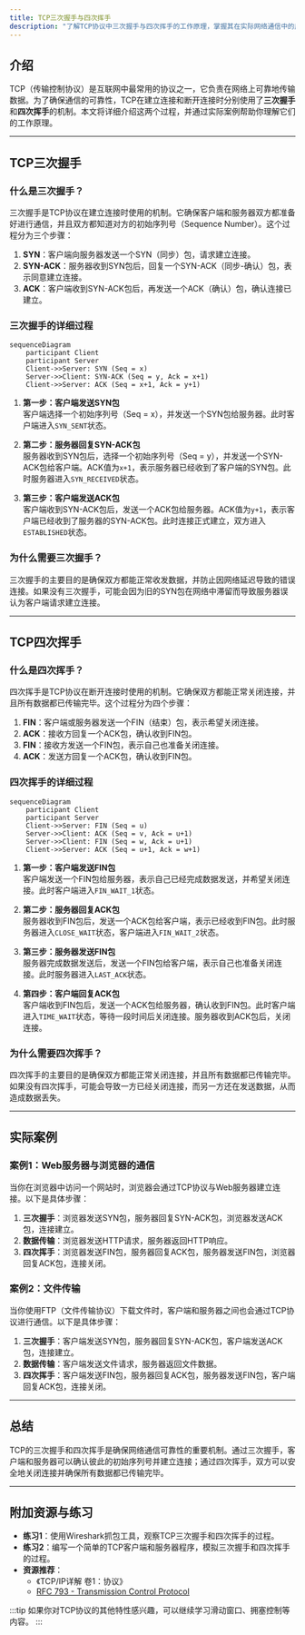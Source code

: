 ```yaml
---
title: TCP三次握手与四次挥手
description: "了解TCP协议中三次握手与四次挥手的工作原理，掌握其在实际网络通信中的应用。"
---
```


## 介绍

TCP（传输控制协议）是互联网中最常用的协议之一，它负责在网络上可靠地传输数据。为了确保通信的可靠性，TCP在建立连接和断开连接时分别使用了**三次握手**和**四次挥手**的机制。本文将详细介绍这两个过程，并通过实际案例帮助你理解它们的工作原理。

---

## TCP三次握手

### 什么是三次握手？

三次握手是TCP协议在建立连接时使用的机制。它确保客户端和服务器双方都准备好进行通信，并且双方都知道对方的初始序列号（Sequence Number）。这个过程分为三个步骤：

1. **SYN**：客户端向服务器发送一个SYN（同步）包，请求建立连接。
2. **SYN-ACK**：服务器收到SYN包后，回复一个SYN-ACK（同步-确认）包，表示同意建立连接。
3. **ACK**：客户端收到SYN-ACK包后，再发送一个ACK（确认）包，确认连接已建立。

### 三次握手的详细过程

```mermaid
sequenceDiagram
    participant Client
    participant Server
    Client->>Server: SYN (Seq = x)
    Server->>Client: SYN-ACK (Seq = y, Ack = x+1)
    Client->>Server: ACK (Seq = x+1, Ack = y+1)
```

1. **第一步：客户端发送SYN包**  
   客户端选择一个初始序列号（Seq = x），并发送一个SYN包给服务器。此时客户端进入`SYN_SENT`状态。

2. **第二步：服务器回复SYN-ACK包**  
   服务器收到SYN包后，选择一个初始序列号（Seq = y），并发送一个SYN-ACK包给客户端。ACK值为`x+1`，表示服务器已经收到了客户端的SYN包。此时服务器进入`SYN_RECEIVED`状态。

3. **第三步：客户端发送ACK包**  
   客户端收到SYN-ACK包后，发送一个ACK包给服务器。ACK值为`y+1`，表示客户端已经收到了服务器的SYN-ACK包。此时连接正式建立，双方进入`ESTABLISHED`状态。

### 为什么需要三次握手？

三次握手的主要目的是确保双方都能正常收发数据，并防止因网络延迟导致的错误连接。如果没有三次握手，可能会因为旧的SYN包在网络中滞留而导致服务器误认为客户端请求建立连接。

---

## TCP四次挥手

### 什么是四次挥手？

四次挥手是TCP协议在断开连接时使用的机制。它确保双方都能正常关闭连接，并且所有数据都已传输完毕。这个过程分为四个步骤：

1. **FIN**：客户端或服务器发送一个FIN（结束）包，表示希望关闭连接。
2. **ACK**：接收方回复一个ACK包，确认收到FIN包。
3. **FIN**：接收方发送一个FIN包，表示自己也准备关闭连接。
4. **ACK**：发送方回复一个ACK包，确认收到FIN包。

### 四次挥手的详细过程

```mermaid
sequenceDiagram
    participant Client
    participant Server
    Client->>Server: FIN (Seq = u)
    Server->>Client: ACK (Seq = v, Ack = u+1)
    Server->>Client: FIN (Seq = w, Ack = u+1)
    Client->>Server: ACK (Seq = u+1, Ack = w+1)
```

1. **第一步：客户端发送FIN包**  
   客户端发送一个FIN包给服务器，表示自己已经完成数据发送，并希望关闭连接。此时客户端进入`FIN_WAIT_1`状态。

2. **第二步：服务器回复ACK包**  
   服务器收到FIN包后，发送一个ACK包给客户端，表示已经收到FIN包。此时服务器进入`CLOSE_WAIT`状态，客户端进入`FIN_WAIT_2`状态。

3. **第三步：服务器发送FIN包**  
   服务器完成数据发送后，发送一个FIN包给客户端，表示自己也准备关闭连接。此时服务器进入`LAST_ACK`状态。

4. **第四步：客户端回复ACK包**  
   客户端收到FIN包后，发送一个ACK包给服务器，确认收到FIN包。此时客户端进入`TIME_WAIT`状态，等待一段时间后关闭连接。服务器收到ACK包后，关闭连接。

### 为什么需要四次挥手？

四次挥手的主要目的是确保双方都能正常关闭连接，并且所有数据都已传输完毕。如果没有四次挥手，可能会导致一方已经关闭连接，而另一方还在发送数据，从而造成数据丢失。

---

## 实际案例

### 案例1：Web服务器与浏览器的通信

当你在浏览器中访问一个网站时，浏览器会通过TCP协议与Web服务器建立连接。以下是具体步骤：

1. **三次握手**：浏览器发送SYN包，服务器回复SYN-ACK包，浏览器发送ACK包，连接建立。
2. **数据传输**：浏览器发送HTTP请求，服务器返回HTTP响应。
3. **四次挥手**：浏览器发送FIN包，服务器回复ACK包，服务器发送FIN包，浏览器回复ACK包，连接关闭。

### 案例2：文件传输

当你使用FTP（文件传输协议）下载文件时，客户端和服务器之间也会通过TCP协议进行通信。以下是具体步骤：

1. **三次握手**：客户端发送SYN包，服务器回复SYN-ACK包，客户端发送ACK包，连接建立。
2. **数据传输**：客户端发送文件请求，服务器返回文件数据。
3. **四次挥手**：客户端发送FIN包，服务器回复ACK包，服务器发送FIN包，客户端回复ACK包，连接关闭。

---

## 总结

TCP的三次握手和四次挥手是确保网络通信可靠性的重要机制。通过三次握手，客户端和服务器可以确认彼此的初始序列号并建立连接；通过四次挥手，双方可以安全地关闭连接并确保所有数据都已传输完毕。

---

## 附加资源与练习

- **练习1**：使用Wireshark抓包工具，观察TCP三次握手和四次挥手的过程。
- **练习2**：编写一个简单的TCP客户端和服务器程序，模拟三次握手和四次挥手的过程。
- **资源推荐**：
  - 《TCP/IP详解 卷1：协议》
  - [RFC 793 - Transmission Control Protocol](https://tools.ietf.org/html/rfc793)

:::tip
如果你对TCP协议的其他特性感兴趣，可以继续学习滑动窗口、拥塞控制等内容。
:::